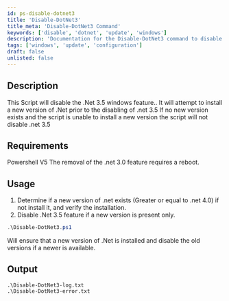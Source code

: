 ```yaml
---
id: ps-disable-dotnet3
title: 'Disable-DotNet3'
title_meta: 'Disable-DotNet3 Command'
keywords: ['disable', 'dotnet', 'update', 'windows']
description: 'Documentation for the Disable-DotNet3 command to disable the .Net 3.5 Windows feature after ensuring a newer version is installed.'
tags: ['windows', 'update', 'configuration']
draft: false
unlisted: false
---
```

## Description
This Script will disable the .Net 3.5 windows feature..
It will attempt to install a new version of .Net prior to the disabling of .net 3.5
If no new version exists and the script is unable to install a new version the script will not disable .net 3.5

## Requirements
Powershell V5
The removal of the .net 3.0 feature requires a reboot.

## Usage
1. Determine if a new version of .net exists (Greater or equal to .net 4.0) if not install it, and verify the installation.
2. Disable .Net 3.5 feature if a new version is present only.



```powershell
.\Disable-DotNet3.ps1
```
Will ensure that a new version of .Net is installed and disable the old versions if a newer is available.

## Output

    .\Disable-DotNet3-log.txt
    .\Disable-DotNet3-error.txt










